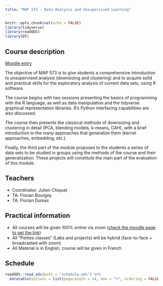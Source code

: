 ```yaml
---
title: "MAP 573 - Data Analysis and Unsupervised Learning"
---
```


```r
knitr::opts_chunk$set(echo = FALSE)
library(tidyverse)
library(readODS)
library(DT)
```

## Course description

[Moodle entry](https://moodle.polytechnique.fr/enrol/index.php?id=9404)  

The objective of MAP 573  is to give students a comprehensive introduction to unsupervised analysis (downsizing and clustering) and to acquire solid and practical skills for the exploratory analysis of current data sets, using R software.

The course begins with two sessions presenting the basics of programming with the R language, as well as data manipulation and the tidyverse graphical representation libraries. R's Python interfacing capabilities are also discussed.

The course then presents the classical methods of downsizing and clustering in detail (PCA, blending models, k-means, CAH), with a brief introduction to the many approaches that generalize them (kernel approaches, embedding, etc.).

Finally, the third part of the module proposes to the students a series of data sets to be studied in groups using the methods of the course and their generalization. These projects will constitute the main part of the evaluation of this module.

## Teachers

  - Coordinator: Julien Chiquet
  - TA: Florian Bourgey
  - TA: Florian Dumas

## Practical information

- All courses will be given 100% online via zoom ([check the moodle page to get the link](https://moodle.polytechnique.fr/enrol/index.php?id=9404))
- All "Petites classes" (Labs and projects) will be hybrid (face-to-face + broadcasted with zoom)
- All Material is in English, course will be given in French

## Schedule

```r
readODS::read_ods(path = "schedule.ods") %>% 
  datatable(options = list(pageLength = 24, dom = "t", ordering = FALSE), rownames = FALSE)


```

